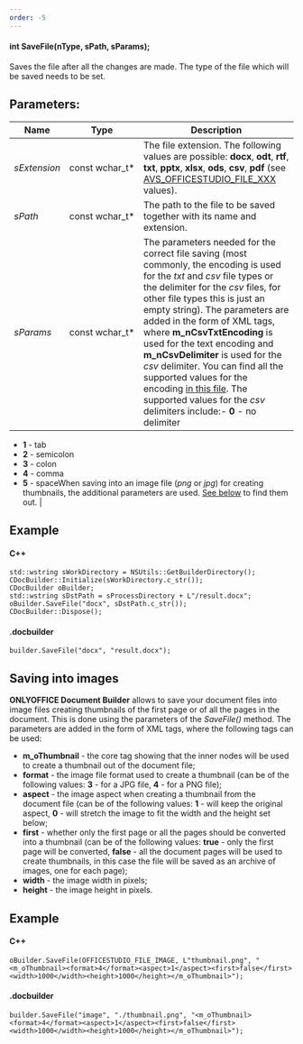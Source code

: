 ```yaml
---
order: -5
---
```

#### int SaveFile(nType, sPath, sParams);

Saves the file after all the changes are made. The type of the file which will be saved needs to be set.

## Parameters:

| Name         | Type             | Description                                                                                                                                                                                                                                                                                                                                                                                                                                                                                                                                                                                                                                                                                                                                                                                                                                                              |
| ------------ | ---------------- | ------------------------------------------------------------------------------------------------------------------------------------------------------------------------------------------------------------------------------------------------------------------------------------------------------------------------------------------------------------------------------------------------------------------------------------------------------------------------------------------------------------------------------------------------------------------------------------------------------------------------------------------------------------------------------------------------------------------------------------------------------------------------------------------------------------------------------------------------------------------------ |
| *sExtension* | const wchar\_t\* | The file extension. The following values are possible: **docx**, **odt**, **rtf**, **txt**, **pptx**, **xlsx**, **ods**, **csv**, **pdf** (see [AVS\_OFFICESTUDIO\_FILE\_XXX](/docbuilder/integrationapi/default#format-types) values).                                                                                                                                                                                                                                                                                                                                                                                                                                                                                                                                                                                                                                  |
| *sPath*      | const wchar\_t\* | The path to the file to be saved together with its name and extension.                                                                                                                                                                                                                                                                                                                                                                                                                                                                                                                                                                                                                                                                                                                                                                                                   |
| *sParams*    | const wchar\_t\* | The parameters needed for the correct file saving (most commonly, the encoding is used for the *txt* and *csv* file types or the delimiter for the *csv* files, for other file types this is just an empty string). The parameters are added in the form of XML tags, where **m\_nCsvTxtEncoding** is used for the text encoding and **m\_nCsvDelimiter** is used for the *csv* delimiter. You can find all the supported values for the encoding [in this file](https://github.com/ONLYOFFICE/server/blob/master/Common/sources/commondefines.js). The supported values for the *csv* delimiters include:- **0** - no delimiter
- **1** - tab
- **2** - semicolon
- **3** - colon
- **4** - comma
- **5** - spaceWhen saving into an image file (*png* or *jpg*) for creating thumbnails, the additional parameters are used. [See below](#SaveImage) to find them out. |

## Example

#### C++

```
std::wstring sWorkDirectory = NSUtils::GetBuilderDirectory();
CDocBuilder::Initialize(sWorkDirectory.c_str());
CDocBuilder oBuilder;
std::wstring sDstPath = sProcessDirectory + L"/result.docx";
oBuilder.SaveFile("docx", sDstPath.c_str());
CDocBuilder::Dispose();
```

#### .docbuilder

```
builder.SaveFile("docx", "result.docx");
```

## Saving into images

**ONLYOFFICE Document Builder** allows to save your document files into image files creating thumbnails of the first page or of all the pages in the document. This is done using the parameters of the *SaveFile()* method. The parameters are added in the form of XML tags, where the following tags can be used:

* **m\_oThumbnail** - the core tag showing that the inner nodes will be used to create a thumbnail out of the document file;
* **format** - the image file format used to create a thumbnail (can be of the following values: **3** - for a JPG file, **4** - for a PNG file);
* **aspect** - the image aspect when creating a thumbnail from the document file (can be of the following values: **1** - will keep the original aspect, **0** - will stretch the image to fit the width and the height set below;
* **first** - whether only the first page or all the pages should be converted into a thumbnail (can be of the following values: **true** - only the first page will be converted, **false** - all the document pages will be used to create thumbnails, in this case the file will be saved as an archive of images, one for each page);
* **width** - the image width in pixels;
* **height** - the image height in pixels.

## Example

#### C++

```
oBuilder.SaveFile(OFFICESTUDIO_FILE_IMAGE, L"thumbnail.png", "<m_oThumbnail><format>4</format><aspect>1</aspect><first>false</first><width>1000</width><height>1000</height></m_oThumbnail>");
```

#### .docbuilder

```
builder.SaveFile("image", "./thumbnail.png", "<m_oThumbnail><format>4</format><aspect>1</aspect><first>false</first><width>1000</width><height>1000</height></m_oThumbnail>");
```
